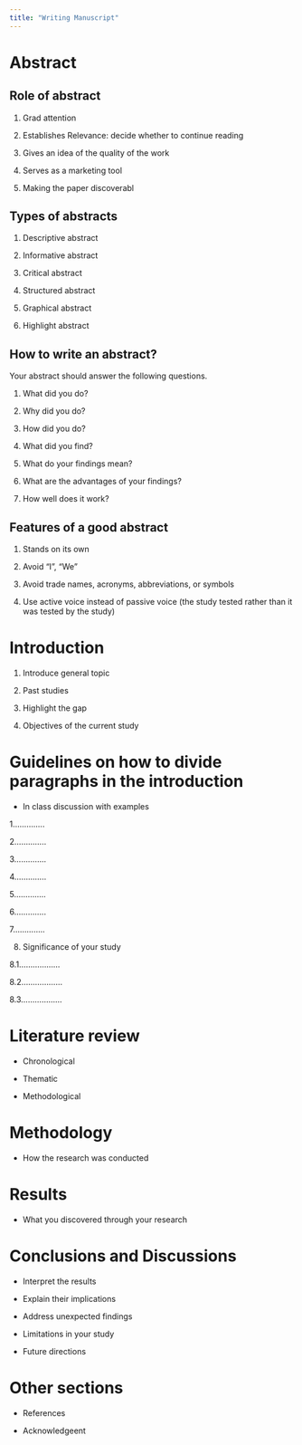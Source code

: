 ```yaml
---
title: "Writing Manuscript"
---
```


# Abstract

## Role of abstract

1.  Grad attention

2.  Establishes Relevance: decide whether to continue reading

3.  Gives an idea of the quality of the work

4.  Serves as a marketing tool

5.  Making the paper discoverabl

## Types of abstracts

1.  Descriptive abstract

2.  Informative abstract

3.  Critical abstract

4.  Structured abstract

5.  Graphical abstract

6.  Highlight abstract

## How to write an abstract?

Your abstract should answer the following questions.

1.  What did you do?

2.  Why did you do?

3.  How did you do?

4.  What did you find?

5.  What do your findings mean?

6.  What are the advantages of your findings?

7.  How well does it work?

## Features of a good abstract

1.  Stands on its own

2.  Avoid "I", "We"

3.  Avoid trade names, acronyms, abbreviations, or symbols

4.  Use active voice instead of passive voice (the study tested rather than it was tested by the study)

# Introduction


1. Introduce general topic

3. Past studies

2. Highlight the gap

3. Objectives of the current study

#  Guidelines on how to divide paragraphs in the introduction

- In class discussion with examples

1..............

2..............

3..............

4..............

5..............

6..............

7..............

8. Significance of your study

  8.1..................
  
  8.2..................
  
  8.3..................

# Literature review

- Chronological

- Thematic

- Methodological

# Methodology

- How the research was conducted

# Results

- What you discovered through your research

# Conclusions and Discussions

- Interpret the results

- Explain their implications

- Address unexpected findings

- Limitations in your study

- Future directions


# Other sections

- References

- Acknowledgeent